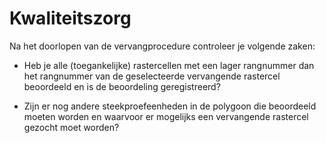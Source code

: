 # Kwaliteitszorg

<!--
Vermeld alle acties bij het uitvoeren van het protocol om tot kwaliteitsvolle resultaten te komen. 
Daarnaast kan ook een checklist toegevoegd worden om na te gaan of alle stappen van het veldprotocol op een correcte manier doorlopen zijn (bv. Zijn alle velden in veldformulier ingevuld, zijn alle stalen gelabeld,…) 
Indien er niet aan bepaalde kwaliteitscriteria voldaan wordt, kan er eventueel verwezen worden naar corrigerende maatregelen. 
In dit onderdeel kunnen ook bepaalde intercalibratie-oefeningen vermeld worden, die bijvoorbeeld voorafgaand aan elk veldseizoen worden uitgevoerd door de gebruikers van het protocol. 
-->

Na het doorlopen van de vervangprocedure controleer je volgende zaken:

+ Heb je alle (toegankelijke) rastercellen met een lager rangnummer dan het rangnummer van de geselecteerde vervangende rastercel beoordeeld en is de beoordeling geregistreerd?  

+ Zijn er nog andere steekproefeenheden in de polygoon die beoordeeld moeten worden en waarvoor er mogelijks een vervangende rastercel gezocht moet worden?
